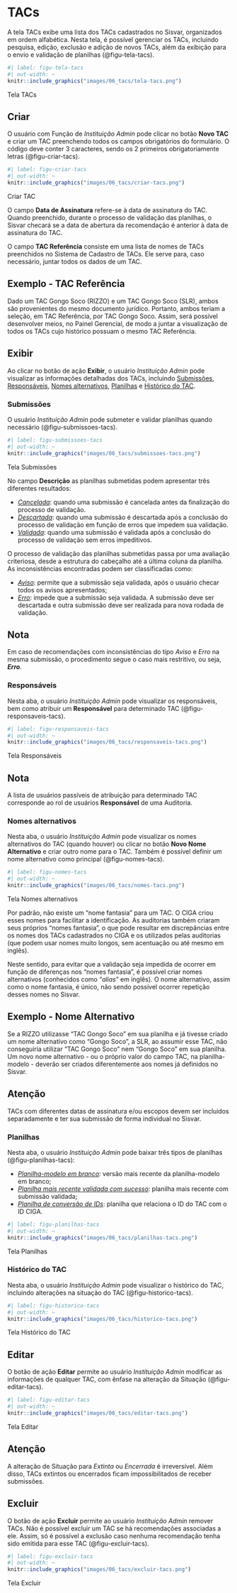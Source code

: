 # TACs {#sec-tacs}

A tela TACs exibe uma lista dos TACs cadastrados no Sisvar, organizados em ordem alfabética. Nesta tela, é possível gerenciar os TACs, incluindo pesquisa, edição, exclusão e adição de novos TACs, além da exibição para o envio e validação de planilhas (@figu-tela-tacs).

::: {#figu-tela-tacs}
```r
#| label: figu-tela-tacs
#| out-width: ~
knitr::include_graphics("images/06_tacs/tela-tacs.png")
```
Tela TACs
:::

## Criar
O usuário com Função de *Instituição Admin* pode clicar no botão **Novo TAC** e criar um TAC preenchendo todos os campos obrigatórios do formulário. O código deve conter 3 caracteres, sendo os 2 primeiros obrigatoriamente letras (@figu-criar-tacs).

::: {#figu-criar-tacs}
```r
#| label: figu-criar-tacs
#| out-width: ~
knitr::include_graphics("images/06_tacs/criar-tacs.png")
```
Criar TAC
:::

O campo **Data de Assinatura** refere-se à data de assinatura do TAC. Quando preenchido, durante o processo de validação das planilhas, o Sisvar checará se a data de abertura da recomendação é anterior à data de assinatura do TAC.

O campo **TAC Referência** consiste em uma lista de nomes de TACs preenchidos no Sistema de Cadastro de TACs. Ele serve para, caso necessário, juntar todos os dados de um TAC. 

:::callout-tip
## Exemplo - TAC Referência
Dado um TAC Gongo Soco (RIZZO) e um TAC Gongo Soco (SLR), ambos são provenientes do mesmo documento jurídico. Portanto, ambos teriam a seleção, em TAC Referência, por TAC Gongo Soco. Assim, será possível desenvolver meios, no Painel Gerencial, de modo a juntar a visualização de todos os TACs cujo histórico possuam o mesmo TAC Referência.
:::

## Exibir
Ao clicar no botão de ação **Exibir**, o usuário *Instituição Admin* pode visualizar as informações detalhadas dos TACs, incluindo [Submissões](#sec-submissoes-tacs), [Responsáveis](#sec-responsaveis-tacs), [Nomes alternativos](#sec-nomes-tacs), [Planilhas](#sec-planilhas) e [Histórico do TAC](#sec-historico-tacs).

### Submissões {#sec-submissoes-tacs}
O usuário *Instituição Admin* pode submeter e validar planilhas quando necessário (@figu-submissoes-tacs). 

::: {#figu-submissoes-tacs}
```r
#| label: figu-submissoes-tacs
#| out-width: ~
knitr::include_graphics("images/06_tacs/submissoes-tacs.png")
```
Tela Submissões
:::

No campo **Descrição** as planilhas submetidas podem apresentar três diferentes resultados:

- *<u>Cancelada</u>*: quando uma submissão é cancelada antes da finalização do processo de validação.
- *<u>Descartada</u>*: quando uma submissão é descartada após a conclusão do processo de validação em função de erros que impedem sua validação.
- *<u>Validada</u>*: quando uma submissão é validada após a conclusão do processo de validação sem erros impeditivos.

O processo de validação das planilhas submetidas passa por uma avaliação criteriosa, desde a estrutura do cabeçalho até a última coluna da planilha. As inconsistências encontradas podem ser classificadas como:

- *<u>Aviso</u>*: permite que a submissão seja validada, após o usuário checar todos os avisos apresentados;
- *<u>Erro</u>*: impede que a submissão seja validada. A submissão deve ser descartada e outra submissão deve ser realizada para nova rodada de validação.

:::callout-note
## Nota
Em caso de recomendações com inconsistências do tipo *Aviso* e *Erro* na mesma submissão, o procedimento segue o caso mais restritivo, ou seja, ***Erro***.
:::

### Responsáveis {#sec-responsaveis-tacs}
Nesta aba, o usuário *Instituição Admin* pode visualizar os responsáveis, bem como atribuir um **Responsável** para determinado TAC (@figu-responsaveis-tacs).

::: {#figu-responsaveis-tacs}
```r
#| label: figu-responsaveis-tacs
#| out-width: ~
knitr::include_graphics("images/06_tacs/responsaveis-tacs.png")
```
Tela Responsáveis
:::

:::callout-note
## Nota
A lista de usuários passíveis de atribuição para determinado TAC corresponde ao rol de usuários **Responsável** de uma Auditoria. 
:::

### Nomes alternativos {#sec-nomes-tacs}
Nesta aba, o usuário *Instituição Admin* pode visualizar os nomes alternativos do TAC (quando houver) ou clicar no botão **Novo Nome Alternativo** e criar outro nome para o TAC. Também é possível definir um nome alternativo como principal (@figu-nomes-tacs).

::: {#figu-nomes-tacs}
```r
#| label: figu-nomes-tacs
#| out-width: ~
knitr::include_graphics("images/06_tacs/nomes-tacs.png")
```
Tela Nomes alternativos
:::

Por padrão, não existe um "nome fantasia" para um TAC. O CIGA criou esses nomes para facilitar a identificação. As auditorias também criaram seus próprios “nomes fantasia”, o que pode resultar em discrepâncias entre os nomes dos TACs cadastrados no CIGA e os utilizados pelas auditorias (que podem usar nomes muito longos, sem acentuação ou até mesmo em inglês).

Neste sentido, para evitar que a validação seja impedida de ocorrer em função de diferenças nos "nomes fantasia", é possível criar nomes alternativos (conhecidos como "_alias_" em inglês). O nome alternativo, assim como o nome fantasia, é único, não sendo possível ocorrer repetição desses nomes no Sisvar.

:::callout-tip
## Exemplo - Nome Alternativo
Se a RIZZO utilizasse "TAC Gongo Soco" em sua planilha e já tivesse criado um nome alternativo como "Gongo Soco", a SLR, ao assumir esse TAC, não conseguiria utilizar "TAC Gongo Soco" nem "Gongo Soco" em sua planilha. Um novo nome alternativo - ou o próprio valor do campo TAC, na planilha-modelo - deverão ser criados diferentemente aos nomes já definidos no Sisvar.
:::

:::callout-important
## Atenção
TACs com diferentes datas de assinatura e/ou escopos devem ser incluídos separadamente e ter sua submissão de forma individual no Sisvar.
:::

### Planilhas {#sec-planilhas-tacs}
Nesta aba, o usuário *Instituição Admin* pode baixar três tipos de planilhas (@figu-planilhas-tacs):

- *<u>Planilha-modelo em branco</u>*: versão mais recente da planilha-modelo em branco;
- *<u>Planilha mais recente validada com sucesso</u>*: planilha mais recente com submissão validada;
- *<u>Planilha de conversão de IDs</u>*: planilha que relaciona o ID do TAC com o ID CIGA.

::: {#figu-planilhas-tacs}
```r
#| label: figu-planilhas-tacs
#| out-width: ~
knitr::include_graphics("images/06_tacs/planilhas-tacs.png")
```
Tela Planilhas
:::

### Histórico do TAC {#sec-historico-tacs}
Nesta aba, o usuário *Instituição Admin* pode visualizar o histórico do TAC, incluindo alterações na situação do TAC (@figu-historico-tacs). 

::: {#figu-historico-tacs}
```r
#| label: figu-historico-tacs
#| out-width: ~
knitr::include_graphics("images/06_tacs/historico-tacs.png")
```
Tela Histórico do TAC
:::

## Editar
O botão de ação **Editar** permite ao usuário *Instituição Admin* modificar as informações de qualquer TAC, com ênfase na alteração da Situação (@figu-editar-tacs). 

::: {#figu-editar-tacs}
```r
#| label: figu-editar-tacs
#| out-width: ~
knitr::include_graphics("images/06_tacs/editar-tacs.png")
```
Tela Editar
:::

:::callout-important
## Atenção
A alteração de Situação para *Extinta* ou *Encerrada* é irreversível. Além disso, TACs extintos ou encerrados ficam impossibilitados de receber submissões.
:::

## Excluir
O botão de ação **Excluir** permite ao usuário *Instituição Admin* remover TACs. Não é possível excluir um TAC se há recomendações associadas a ele. Assim, só é possível a exclusão caso nenhuma recomendação tenha sido emitida para esse TAC (@figu-excluir-tacs).

::: {#figu-excluir-tacs}
```r
#| label: figu-excluir-tacs
#| out-width: ~
knitr::include_graphics("images/06_tacs/excluir-tacs.png")
```
Tela Excluir
:::
